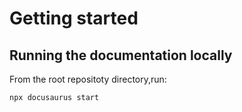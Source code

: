 # Getting started

## Running the documentation locally

From the root repositoty directory,run:

```
npx docusaurus start
```
